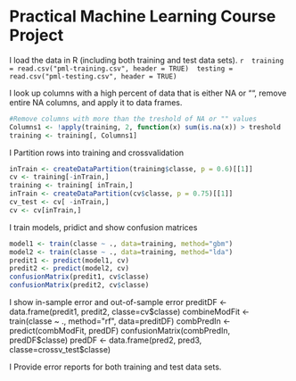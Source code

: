  
Practical Machine Learning Course Project
==========================================


 I load the data in R (including both training and test data sets).
 ```r
 training = read.csv("pml-training.csv", header = TRUE)
 testing = read.csv("pml-testing.csv", header = TRUE)
 ```
 
I look up columns with a high percent of data that is either NA or "", remove entire NA columns, and apply it to data frames.
```r
#Remove columns with more than the treshold of NA or "" values
Columns1 <- !apply(training, 2, function(x) sum(is.na(x)) > treshold  || sum(x=="") > treshold)
training <- training[, Columns1]
```

I Partition rows into training and crossvalidation
```r
inTrain <- createDataPartition(training$classe, p = 0.6)[[1]]
cv <- training[-inTrain,]
training <- training[ inTrain,]
inTrain <- createDataPartition(cv$classe, p = 0.75)[[1]]
cv_test <- cv[ -inTrain,]
cv <- cv[inTrain,]
```

I train models, pridict and show confusion matrices
```r
model1 <- train(classe ~ ., data=training, method="gbm")
model2 <- train(classe ~ ., data=training, method="lda")
predit1 <- predict(model1, cv)
predit2 <- predict(model2, cv)
confusionMatrix(predit1, cv$classe)
confusionMatrix(predit2, cv$classe)
```

I show in-sample error and out-of-sample error
preditDF <- data.frame(predit1, predit2, classe=cv$classe)
combineModFit <- train(classe ~ ., method="rf", data=preditDF)
combPredIn <- predict(combModFit, predDF)
confusionMatrix(combPredIn, predDF$classe)
predDF <- data.frame(pred2, pred3, classe=crossv_test$classe)

I Provide error reports for both training and test data sets.
```r

```
